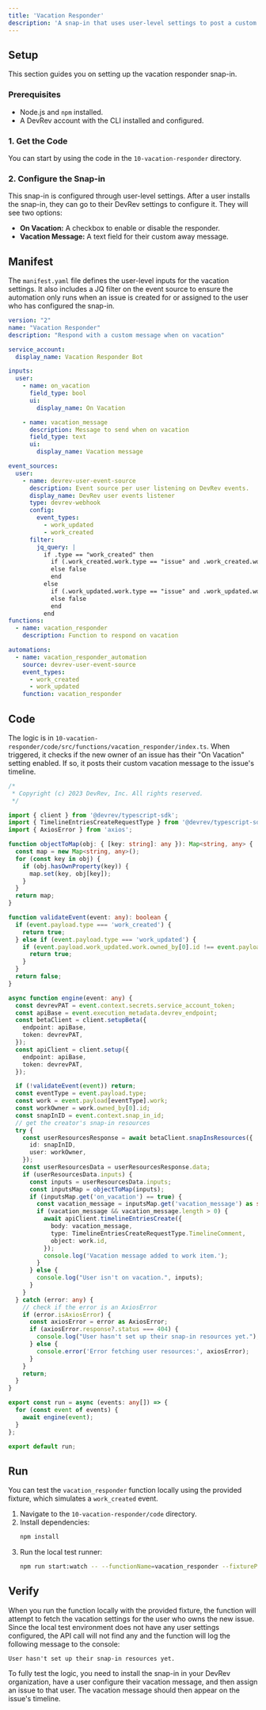 ```yaml
---
title: 'Vacation Responder'
description: 'A snap-in that uses user-level settings to post a custom vacation message when an issue is assigned to a user who is on vacation.'
---
```


## Setup

This section guides you on setting up the vacation responder snap-in.

### Prerequisites

- Node.js and `npm` installed.
- A DevRev account with the CLI installed and configured.

### 1. Get the Code

You can start by using the code in the `10-vacation-responder` directory.

### 2. Configure the Snap-in

This snap-in is configured through user-level settings. After a user installs the snap-in, they can go to their DevRev settings to configure it. They will see two options:
- **On Vacation:** A checkbox to enable or disable the responder.
- **Vacation Message:** A text field for their custom away message.

## Manifest

The `manifest.yaml` file defines the user-level inputs for the vacation settings. It also includes a JQ filter on the event source to ensure the automation only runs when an issue is created for or assigned to the user who has configured the snap-in.

```yaml
version: "2"
name: "Vacation Responder"
description: "Respond with a custom message when on vacation"

service_account:
  display_name: Vacation Responder Bot

inputs:
  user:
    - name: on_vacation
      field_type: bool
      ui:
        display_name: On Vacation

    - name: vacation_message
      description: Message to send when on vacation
      field_type: text
      ui:
        display_name: Vacation message

event_sources:
  user:
    - name: devrev-user-event-source
      description: Event source per user listening on DevRev events.
      display_name: DevRev user events listener
      type: devrev-webhook
      config:
        event_types:
          - work_updated
          - work_created
      filter:
        jq_query: |
          if .type == "work_created" then
            if (.work_created.work.type == "issue" and .work_created.work.owned_by[0].id == $user.id) then true
            else false
            end
          else
            if (.work_updated.work.type == "issue" and .work_updated.work.owned_by[0].id == $user.id) then true
            else false
            end
          end
functions:
  - name: vacation_responder
    description: Function to respond on vacation

automations:
  - name: vacation_responder_automation
    source: devrev-user-event-source
    event_types:
      - work_created
      - work_updated
    function: vacation_responder
```

## Code

The logic is in `10-vacation-responder/code/src/functions/vacation_responder/index.ts`. When triggered, it checks if the new owner of an issue has their "On Vacation" setting enabled. If so, it posts their custom vacation message to the issue's timeline.

```typescript
/*
 * Copyright (c) 2023 DevRev, Inc. All rights reserved.
 */

import { client } from '@devrev/typescript-sdk';
import { TimelineEntriesCreateRequestType } from '@devrev/typescript-sdk/dist/auto-generated/beta/beta-devrev-sdk';
import { AxiosError } from 'axios';

function objectToMap(obj: { [key: string]: any }): Map<string, any> {
  const map = new Map<string, any>();
  for (const key in obj) {
    if (obj.hasOwnProperty(key)) {
      map.set(key, obj[key]);
    }
  }
  return map;
}

function validateEvent(event: any): boolean {
  if (event.payload.type === 'work_created') {
    return true;
  } else if (event.payload.type === 'work_updated') {
    if (event.payload.work_updated.work.owned_by[0].id !== event.payload.work_updated.old_work.owned_by[0].id) {
      return true;
    }
  }
  return false;
}

async function engine(event: any) {
  const devrevPAT = event.context.secrets.service_account_token;
  const apiBase = event.execution_metadata.devrev_endpoint;
  const betaClient = client.setupBeta({
    endpoint: apiBase,
    token: devrevPAT,
  });
  const apiClient = client.setup({
    endpoint: apiBase,
    token: devrevPAT,
  });

  if (!validateEvent(event)) return;
  const eventType = event.payload.type;
  const work = event.payload[eventType].work;
  const workOwner = work.owned_by[0].id;
  const snapInID = event.context.snap_in_id;
  // get the creator's snap-in resources
  try {
    const userResourcesResponse = await betaClient.snapInsResources({
      id: snapInID,
      user: workOwner,
    });
    const userResourcesData = userResourcesResponse.data;
    if (userResourcesData.inputs) {
      const inputs = userResourcesData.inputs;
      const inputsMap = objectToMap(inputs);
      if (inputsMap.get('on_vacation') == true) {
        const vacation_message = inputsMap.get('vacation_message') as string;
        if (vacation_message && vacation_message.length > 0) {
          await apiClient.timelineEntriesCreate({
            body: vacation_message,
            type: TimelineEntriesCreateRequestType.TimelineComment,
            object: work.id,
          });
          console.log('Vacation message added to work item.');
        }
      } else {
        console.log("User isn't on vacation.", inputs);
      }
    }
  } catch (error: any) {
    // check if the error is an AxiosError
    if (error.isAxiosError) {
      const axiosError = error as AxiosError;
      if (axiosError.response?.status === 404) {
        console.log("User hasn't set up their snap-in resources yet.");
      } else {
        console.error('Error fetching user resources:', axiosError);
      }
    }
    return;
  }
}

export const run = async (events: any[]) => {
  for (const event of events) {
    await engine(event);
  }
};

export default run;
```

## Run

You can test the `vacation_responder` function locally using the provided fixture, which simulates a `work_created` event.

1.  Navigate to the `10-vacation-responder/code` directory.
2.  Install dependencies:
    ```bash
    npm install
    ```
3.  Run the local test runner:
    ```bash
    npm run start:watch -- --functionName=vacation_responder --fixturePath=work_created.json
    ```

## Verify

When you run the function locally with the provided fixture, the function will attempt to fetch the vacation settings for the user who owns the new issue. Since the local test environment does not have any user settings configured, the API call will not find any and the function will log the following message to the console:

```
User hasn't set up their snap-in resources yet.
```

To fully test the logic, you need to install the snap-in in your DevRev organization, have a user configure their vacation message, and then assign an issue to that user. The vacation message should then appear on the issue's timeline.
